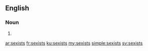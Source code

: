 ==English==

===Noun===
{{head|en|plural}}

# {{plural of|sexist|lang=en|nocat=1}}

[[ar:sexists]]
[[fr:sexists]]
[[ku:sexists]]
[[my:sexists]]
[[simple:sexists]]
[[sv:sexists]]